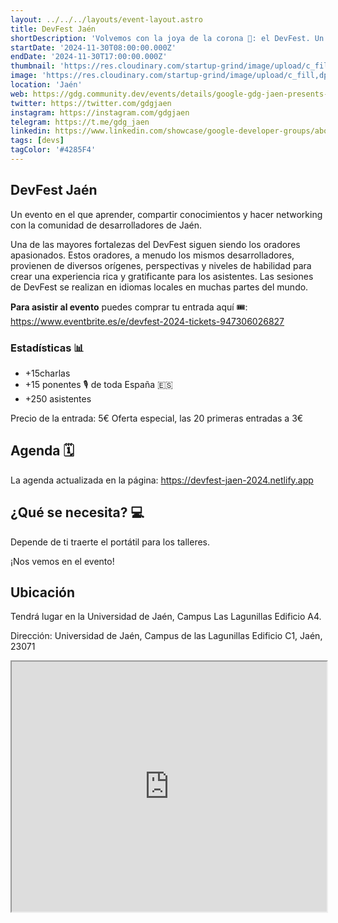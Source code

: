 ```yaml
---
layout: ../../../layouts/event-layout.astro
title: DevFest Jaén
shortDescription: 'Volvemos con la joya de la corona 👑: el DevFest. Un evento en el que aprender, compartir conocimientos y hacer networking con la comunidad de desarrolladores de Jaén.'
startDate: '2024-11-30T08:00:00.000Z'
endDate: '2024-11-30T17:00:00.000Z'
thumbnail: 'https://res.cloudinary.com/startup-grind/image/upload/c_fill,dpr_2.0,f_auto,g_center,h_1080,q_100,w_1080/v1/gcs/platform-data-goog/events/Banner%20Recovered-02_NY49Qz8.png'
image: 'https://res.cloudinary.com/startup-grind/image/upload/c_fill,dpr_2.0,f_auto,g_center,h_1080,q_100,w_1080/v1/gcs/platform-data-goog/events/Banner%20Recovered-02_NY49Qz8.png'
location: 'Jaén'
web: https://gdg.community.dev/events/details/google-gdg-jaen-presents-devfest-2024/
twitter: https://twitter.com/gdgjaen
instagram: https://instagram.com/gdgjaen
telegram: https://t.me/gdg_jaen
linkedin: https://www.linkedin.com/showcase/google-developer-groups/about/
tags: [devs]
tagColor: '#4285F4'
---
```


## DevFest Jaén

Un evento en el que aprender, compartir conocimientos y hacer networking con la comunidad de desarrolladores de Jaén.

Una de las mayores fortalezas del DevFest siguen siendo los oradores apasionados. Estos oradores, a menudo los mismos desarrolladores, provienen de diversos orígenes, perspectivas y niveles de habilidad para crear una experiencia rica y gratificante para los asistentes. Las sesiones de DevFest se realizan en idiomas locales en muchas partes del mundo.

**Para asistir al evento** puedes comprar tu entrada aquí 🎟: https://www.eventbrite.es/e/devfest-2024-tickets-947306026827

### Estadísticas 📊

- +15charlas
- +15 ponentes 🎙 de toda España 🇪🇸
- +250 asistentes

Precio de la entrada: 5€
Oferta especial, las 20 primeras entradas a 3€

## Agenda 🗓

La agenda actualizada en la página: https://devfest-jaen-2024.netlify.app

## ¿Qué se necesita? 💻

Depende de ti traerte el portátil para los talleres.

¡Nos vemos en el evento!

## Ubicación

Tendrá lugar en la Universidad de Jaén, Campus Las Lagunillas Edificio A4.

Dirección: Universidad de Jaén, Campus de las Lagunillas Edificio C1, Jaén, 23071

<iframe
  style="width: 100%; height: 400px;"
  height="400"
  allowfullscreen=""
  loading="lazy"
  referrerpolicy="no-referrer-when-downgrade"
  src="https://www.google.com/maps/embed?pb=!1m18!1m12!1m3!1d3153.069844727252!2d-3.7772167999999997!3d37.7884029!2m3!1f0!2f0!3f0!3m2!1i1024!2i768!4f13.1!3m3!1m2!1s0xd6dd7abfa6a10df%3A0xf05fe5191735ab43!2sUniversidad%20de%20Ja%C3%A9n!5e0!3m2!1ses!2ses!4v1727505134528!5m2!1ses!2ses"
  aria-label="Universidad de Jaén, Campus de las Lagunillas Edificio C1, Jaén, 23071"
></iframe>
